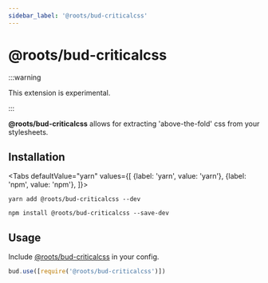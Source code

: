 ```yaml
---
sidebar_label: '@roots/bud-criticalcss'
---
```



# @roots/bud-criticalcss

:::warning

This extension is experimental.

:::

**@roots/bud-criticalcss** allows for extracting 'above-the-fold' css from your stylesheets.

## Installation

<Tabs
  defaultValue="yarn"
  values={[
    {label: 'yarn', value: 'yarn'},
    {label: 'npm', value: 'npm'},
  ]}>
  <TabItem value="yarn">

    yarn add @roots/bud-criticalcss --dev

  </TabItem>
  <TabItem value="npm">

    npm install @roots/bud-criticalcss --save-dev

  </TabItem>
</Tabs>

## Usage

Include [@roots/bud-criticalcss](/extensions/bud-criticalcss) in your config.

```js {2} title='bud.config.js'
bud.use([require('@roots/bud-criticalcss')])
```
